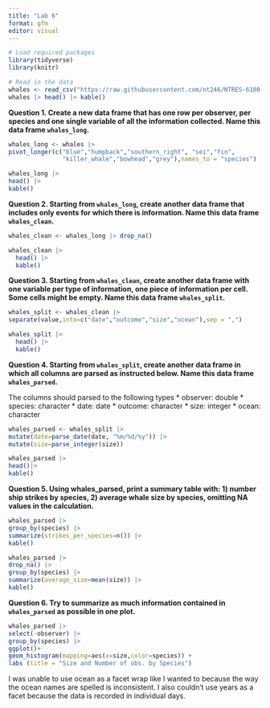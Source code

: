 ```yaml
---
title: "Lab 6"
format: gfm
editor: visual
---
```


```r
# Load required packages
library(tidyverse)
library(knitr)

# Read in the data
whales <- read_csv("https://raw.githubusercontent.com/nt246/NTRES-6100-data-science/main/datasets/whales.csv")
whales |> head() |> kable()
```

**Question 1. Create a new data frame that has one row per observer, per species and one single variable of all the information collected. Name this data frame `whales_long`.**

```r
whales_long <- whales |> 
pivot_longer(c("blue","humpback","southern_right", "sei","fin",
               "killer_whale","bowhead","grey"),names_to = "species") 

whales_long |> 
head() |> 
kable()
```

**Question 2. Starting from `whales_long`, create another data frame that includes only events for which there is information. Name this data frame `whales_clean`.**

```r
whales_clean <- whales_long |> drop_na() 

whales_clean |> 
  head() |> 
  kable()
```

**Question 3. Starting from `whales_clean`, create another data frame with one variable per type of information, one piece of information per cell. Some cells might be empty. Name this data frame `whales_split`.**

```r
whales_split <- whales_clean |> 
separate(value,into=c("date","outcome","size","ocean"),sep = ",") 

whales_split |> 
  head() |> 
  kable()
```

**Question 4. Starting from `whales_split`, create another data frame in which all columns are parsed as instructed below. Name this data frame `whales_parsed`.**

The columns should parsed to the following types
* observer: double
* species: character
* date: date
* outcome: character
* size: integer
* ocean: character

```r
whales_parsed <- whales_split |> 
mutate(date=parse_date(date, "%m/%d/%y")) |> 
mutate(size=parse_integer(size)) 

whales_parsed |> 
head()|> 
kable()
```

**Question 5. Using whales_parsed, print a summary table with: 1) number ship strikes by species, 2) average whale size by species, omitting NA values in the calculation.**

```r
whales_parsed |> 
group_by(species) |> 
summarize(strikes_per_species=n()) |> 
kable()
```

```r
whales_parsed |> 
drop_na() |> 
group_by(species) |> 
summarize(average_size=mean(size)) |> 
kable()
```

**Question 6. Try to summarize as much information contained in `whales_parsed` as possible in one plot.**

```r
whales_parsed |> 
select(-observer) |> 
group_by(species) |> 
ggplot()+
geom_histogram(mapping=aes(x=size,color=species)) + 
labs (title = "Size and Number of obs. by Species")
```

I was unable to use ocean as a facet wrap like I wanted to because the way
the ocean names are spelled is inconsistent. I also couldn't use years as a 
facet because the data is recorded in individual days.

